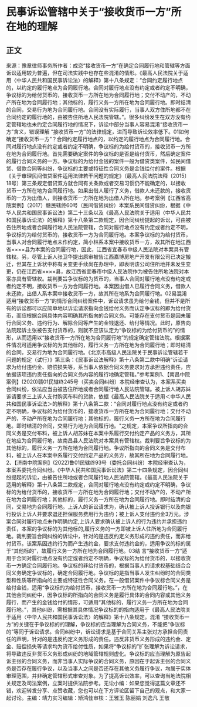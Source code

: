 # 民事诉讼管辖中关于“接收货币一方”所在地的理解
## 正文
来源：豫章律师事务所作者：成恋“接收货币一方”在确定合同履行地和管辖等方面诉讼适用较为普遍，但在司法实践中也存在些混淆的情形。《最高人民法院关于适用〈中华人民共和国民事诉讼法〉的解释》第十八条规定：“合同约定履行地点的，以约定的履行地点为合同履行地。合同对履行地点没有约定或者约定不明确，争议标的为给付货币的，接收货币一方所在地为合同履行地；交付不动产的，不动产所在地为合同履行地；其他标的，履行义务一方所在地为合同履行地。即时结清的合同，交易行为地为合同履行地。合同没有实际履行，当事人双方住所地都不在合同约定的履行地的，由被告住所地人民法院管辖。”。很多纠纷发生在双方没有约定管辖地也未约定合同履行地的情况下，诉讼中部分当事人容易混淆“接收货币一方”含义，错误理解 “接收货币一方”的法律规定，进而导致诉讼效率低下。01如何确定“接收货币一方”？合同约定履行地点的，以约定的履行地点为合同履行地。合同对履行地点没有约定或者约定不明确，争议标的为给付货币的，接收货币一方所在地为合同履行地。首先需要确定案件的争议标的是否是给付货币，然后确定案件的履行合同义务的一方。争议标的为给付金钱的案件一般为借贷类案件，如民间借贷、借款合同等纠纷，争议标的主要或特征性合同义务是金钱给付的案件。根据《关于审理民间借贷案件适用法律若干问题的规定》（最高人民法院法释〔2015〕18号）第三条规定借贷双方就合同有关条款或者交易习惯仍不能确定的，以接收货币一方所在地为合同履行地。如果出借人履行了义务，借款人未还款的，接收货币的一方为出借人，则接收货币一方所在地为出借人所在地。参考案例【江西省高院案例】（2017）赣民辖终60号（民间借贷纠纷）本案系民间借贷纠纷，根据《中华人民共和国民事诉讼法》第二十三条以及《最高人民法院关于适用〈中华人民共和国民事诉讼法〉的解释》第十八条第二款规定，因合同纠纷提起的诉讼，可由被告住所地或者合同履行地人民法院管辖，合同对履行地点没有约定或者约定不明，争议标的为给付货币的，接收货币一方为合同履行地。本案争议标的为给付货币，当事人对合同履行地点未作约定，简小林系本案中接收货币一方，故其所在地江西省××××县为本案的合同履行地，因此，江西省宜春市中级人民法院对本案具有管辖权。另，尽管上诉人张卫华提出原审被告江西嘉博房地产开发有限公司已决定搬迁，但其在上诉状中称有关变更手续尚在办理中，即表明该公司住所地并未发生变更，仍在江西省××××县，故江西省宜春市中级人民法院作为被告住所地法院对本案亦具有管辖权。裁判要旨争议标的为货币的，当事人合同对履行地点没有约定或者约定不明，接收货币一方为合同履行地。本案因出借人已履行合同义务，借款人未还款，出借人系本案中接收货币一方，故其所在地系为合同履行地。02易混淆适用“接收货币一方”的情形合同纠纷案件中，诉讼请求虽为给付金钱，但并不是所有的诉讼都可以应简单地以诉讼请求指向金钱给付义务而认定争议标的即为给付货币，而应根据合同具体内容明确其所指向的合同义务。可能存在支付货币是因未履行合同义务、违约行为、解除合同等产生的金钱退还、给付等情况。此时，原告向法院起诉主张被告支付货币的，则就不应该认定为“争议标的为给付货币的”的情形，从而适用以“接收货币一方所在地为合同履行地”的规定确定管辖法院。根据案件情况可适用争议标的为其他标的，履行义务一方所在地为合同履行地；即时结清的合同，交易行为地为合同履行地。《北京市高级人民法院关于民事诉讼管辖若干问题的规定（试行）》第三条：《民事诉讼法解释》第十八条第二款中明确“诉讼请求为给付违约金、赔偿损失等，系当事人依据合同义务要求对方承担违约责任，应依据该项违约责任指向的合同义务内容的履行地确定管辖。”参考案例1、【南昌中院案例】(2020)赣01民辖终245号（买卖合同纠纷）本院经审查认为，本案系买卖合同纠纷，依法应当由被告住所地或者合同履行地人民法院管辖。被上诉人胡苏妹诉请要求三上诉人支付购买布料的货款，依据《最高人民法院关于适用＜中华人民共和国民事诉讼法＞的解释》第十八条第二款：“合同对履行地点没有约定或者约定不明确，争议标的为给付货币的，接收货币一方所在地为合同履行地；交付不动产的，不动产所在地为合同履行地；其他标的，履行义务一方所在地为合同履行地。即时结清的合同，交易行为地为合同履行地。"之规定，本案争议所指向的合同义务是交付布料，被上诉人胡苏妹在本案中系履行交付约定产品的义务方，其所在地应为合同履行地，故南昌县人民法院对本案具有管辖权。裁判要旨争议标的为其他标的，履行义务一方所在地为合同履行地。争议所指向的合同义务是交付布料，被上诉人在本案中系履行交付约定产品的义务方，故其所在地为合同履行地。2、【济南中院案例】(2022)鲁01民辖终93号（委托合同纠纷）本院经审查认为，本案系委托合同纠纷。《中华人民共和国民事诉讼法》第二十四条规定，因合同纠纷提起的诉讼，由被告住所地或者合同履行地人民法院管辖。《最高人民法院关于适用的解释》第十八条第二款规定，合同对履行地点没有约定或约定不明确，争议标的为给付货币的，接收货币一方所在地为合同履行地；交付不动产的，不动产所在地为合同履行地；其他标的，履行义务一方所在地为合同履行地。即时结清的合同，交易地为合同履行地。上诉人的诉讼请求为，确认被上诉人投诉银行以及向银行投诉上诉人并要求退还担保服务费用行为违约；被上诉人支付违约金3万元。涉案合同对履行地点未作明确约定,上诉人要求确认被上诉人的行为违约并承担违约责任，本案的争议标的为其他标的,履行义务的一方即被上诉人住所地为合同履行地。裁判要旨合同纠纷的诉讼中，针对的是违反约定义务形成的违约责任，而非给付货币。该案系因违约行为而产生违约金，要求支付违约金的，适用争议的标的属于“其他标的”，故履行义务一方所在地为合同履行地。03结  言“接收货币一方”适用于合同对履行地点没有约定或者约定不明确，争议标的为给付货币的，以接收货币一方确定合同履行地。争议标的非给付货币的，根据当事人的请求权基础结合合同义务确定争议标的，确定合同履行地。争议标的是指当事人发生纠纷时的合同类型和性质等所指向的主要或特征性合同义务。在一般借贷案件中争议标合同义务是给付金钱，适用“争议标的为给付货币，接收货币一方所在地为合同履行地。”，在其他合同纠纷中，因争议标的所指向的合同义务是履行具体的合同内容或其他义务履行，而产生的金钱给付的情形，可适用“其他标的，履行义务一方所在地为合同履行地。”，其他纠纷，需根据其具体情况争议标的的指向适用于《最高人民法院关于适用〈中华人民共和国民事诉讼法〉的解释》第十八条规定。混淆 “接收货币一方”的关键在于争议标的的理解，争议标的应当理解为合同义务，不能把“争议标的”等同于诉讼请求。合同纠纷中，诉讼请求是基于合同关系主张对方承担合同责任的声明，针对的是违反约定义务形成的责任。违反非货币义务形成的违约金、定金、赔偿损失等请求均为货币给付性质，如果将“争议标的”扩张理解为诉讼请求，将导致违反非货币义务形成纠纷的地域管辖规则虚化。争议标的应当理解为原告起诉主张的合同义务，而非当事人实际争议的合同义务，原因在于起诉主张的合同义务是否存在履行争议，以及当事人之间是否还存在其他义务履行争议，均属于实体审理范围，并非确定管辖形式审查对象。为了提高诉讼效率，可以查询当地法院相关规定及司法案例，立案时提供法院参考。无讼小编：如果您觉得这篇文章还不错，欢迎转发分享、点赞收藏，您也可以在下方评论区留下自己的观点，和大家一起讨论。主编：靖力实习编辑：矫鸿佳审核：王雅玉 陈丽娟 刘逸凡 王敬
